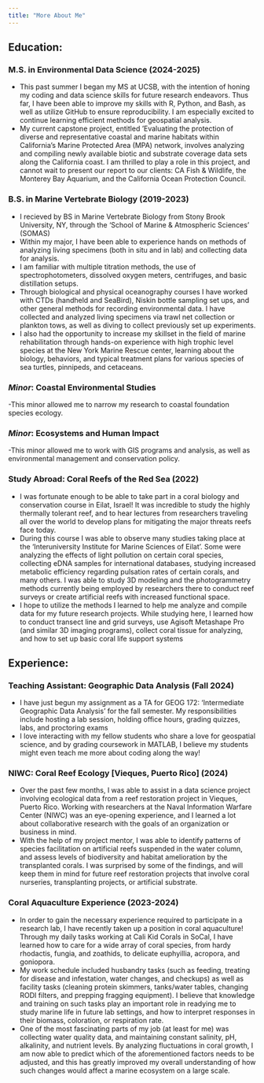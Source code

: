 ```yaml
---
title: "More About Me"
---
```


## **Education:**

### **M.S. in Environmental Data Science** (2024-2025)

-   This past summer I began my MS at UCSB, with the intention of honing my coding and data science skills for future research endeavors. Thus far, I have been able to improve my skills with R, Python, and Bash, as well as utilize GitHub to ensure reproducibility. I am especially excited to continue learning efficient methods for geospatial analysis.\
-   My current capstone project, entitled ‘Evaluating the protection of diverse and representative coastal and marine habitats within California’s Marine Protected Area (MPA) network, involves analyzing and compiling newly available biotic and substrate coverage data sets along the California coast. I am thrilled to play a role in this project, and cannot wait to present our report to our clients: CA Fish & Wildlife, the Monterey Bay Aquarium, and the California Ocean Protection Council.

### **B.S. in Marine Vertebrate Biology** (2019-2023)
- I recieved by BS in Marine Vertebrate Biology from Stony Brook University, NY, through the 'School of Marine & Atmospheric Sciences' (SOMAS)\
-   Within my major, I have been able to experience hands on methods of analyzing living specimens (both in situ and in lab) and collecting data for analysis.\
-   I am familiar with multiple titration methods, the use of spectrophotometers, dissolved oxygen meters, centrifuges, and basic distillation setups.\
-   Through biological and physical oceanography courses I have worked with CTDs (handheld and SeaBird), Niskin bottle sampling set ups, and other general methods for recording environmental data. I have collected and analyzed living specimens via trawl net collection or plankton tows, as well as diving to collect previously set up experiments.\
-   I also had the opportunity to increase my skillset in the field of marine rehabilitation through hands-on experience with high trophic level species at the New York Marine Rescue center, learning about the biology, behaviors, and typical treatment plans for various species of sea turtles, pinnipeds, and cetaceans.

### *Minor*: Coastal Environmental Studies

-This minor allowed me to narrow my research to coastal foundation species ecology.

### *Minor*: Ecosystems and Human Impact

-This minor allowed me to work with GIS programs and analysis, as well as environmental management and conservation policy.

### **Study Abroad: Coral Reefs of the Red Sea** (2022)

-   I was fortunate enough to be able to take part in a coral biology and conservation course in Eilat, Israel! It was incredible to study the highly thermally tolerant reef, and to hear lectures from researchers traveling all over the world to develop plans for mitigating the major threats reefs face today.\
-   During this course I was able to observe many studies taking place at the ‘Interuniversity Institute for Marine Sciences of Eilat’. Some were analyzing the effects of light pollution on certain coral species, collecting eDNA samples for international databases, studying increased metabolic efficiency regarding pulsation rates of certain corals, and many others. I was able to study 3D modeling and the photogrammetry methods currently being employed by researchers there to conduct reef surveys or create artificial reefs with increased functional space.\
-   I hope to utilize the methods I learned to help me analyze and compile data for my future research projects. While studying here, I learned how to conduct transect line and grid surveys, use Agisoft Metashape Pro (and similar 3D imaging programs), collect coral tissue for analyzing, and how to set up basic coral life support systems

## **Experience:**

### **Teaching Assistant: Geographic Data Analysis** (Fall 2024)

-   I have just begun my assignment as a TA for GEOG 172: ‘Intermediate Geographic Data Analysis’ for the fall semester. My responsibilities include hosting a lab session, holding office hours, grading quizzes, labs, and proctoring exams\
-   I love interacting with my fellow students who share a love for geospatial science, and by grading coursework in MATLAB, I believe my students might even teach me more about coding along the way!

### **NIWC: Coral Reef Ecology \[Vieques, Puerto Rico\]** (2024)

-   Over the past few months, I was able to assist in a data science project involving ecological data from a reef restoration project in Vieques, Puerto Rico. Working with researchers at the Naval Information Warfare Center (NIWC) was an eye-opening experience, and I learned a lot about collaborative research with the goals of an organization or business in mind.\
-   With the help of my project mentor, I was able to identify patterns of species facilitation on artificial reefs suspended in the water column, and assess levels of biodiversity and habitat amelioration by the transplanted corals. I was surprised by some of the findings, and will keep them in mind for future reef restoration projects that involve coral nurseries, transplanting projects, or artificial substrate.

### **Coral Aquaculture Experience** (2023-2024)

-   In order to gain the necessary experience required to participate in a research lab, I have recently taken up a position in coral aquaculture! Through my daily tasks working at Cali Kid Corals in SoCal, I have learned how to care for a wide array of coral species, from hardy rhodactis, fungia, and zoathids, to delicate euphyillia, acropora, and goniopora.\
-   My work schedule included husbandry tasks (such as feeding, treating for disease and infestation, water changes, and checkups) as well as facility tasks (cleaning protein skimmers, tanks/water tables, changing RODI filters, and prepping fragging equipment). I believe that knowledge and training on such tasks play an important role in readying me to study marine life in future lab settings, and how to interpret responses in their biomass, coloration, or respiration rate.\
-   One of the most fascinating parts of my job (at least for me) was collecting water quality data, and maintaining constant salinity, pH, alkalinity, and nutrient levels. By analyzing fluctuations in coral growth, I am now able to predict which of the aforementioned factors needs to be adjusted, and this has greatly improved my overall understanding of how such changes would affect a marine ecosystem on a large scale.

